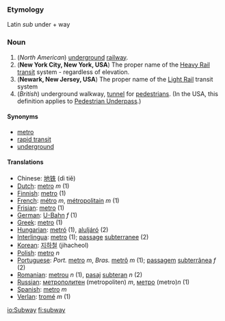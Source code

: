 ===Etymology===
Latin ''sub'' under + way
===Noun===
#(''North American'') [[underground]] [[railway]].
#('''New York City, New York, USA''') The proper name of the [[Heavy Rail]] [[transit]] system - regardless of elevation.
#('''Newark, New Jersey, USA''') The proper name of the [[Light Rail]] transit system
#(''British'') underground walkway, [[tunnel]] for [[pedestrian]]s. (In the USA, this definition applies to [[Pedestrian Underpass]].)

====Synonyms====
*[[metro]]
*[[rapid transit]]
*[[underground]]

====Translations====
*Chinese: [[地铁]] (dì tiě)
*[[Dutch]]: [[metro]] ''m'' (1)
*[[Finnish]]: [[metro]] (1)
*[[French]]: [[métro]] ''m'', [[métropolitain]] ''m'' (1)
*[[Frisian]]: [[metro]] (1)
*[[German]]: [[U-Bahn]] ''f'' (1)
*[[Greek]]: [[metro]] (1)
*[[Hungarian]]: [[metró]] (1), [[aluljáró]] (2)
*[[Interlingua]]: [[metro]] (1); [[passage]] [[subterranee]] (2)
*[[Korean]]: [[지하철]] (jihacheol)
*[[Polish]]: [[metro]] ''n''
*[[Portuguese]]: ''Port.'' [[metro]] ''m'', ''Bras.'' [[metrô]] ''m'' (1); [[passagem]] [[subterrânea]] ''f'' (2)
*[[Romanian]]: [[metrou]] ''n'' (1), [[pasaj]] [[subteran]] ''n'' (2)
*[[Russian]]: [[метрополитен]] (metropoliten) ''m'', [[метро]] (metro)''n'' (1)
*[[Spanish]]: [[metro]] ''m''
*[[Verlan]]: [[tromé]] ''m'' (1)

[[io:Subway]]
[[fi:subway]]
